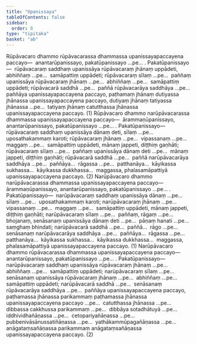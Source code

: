 ```yaml
---
title: "Upanissaya"
tableOfContents: false
sidebar:
  order: 8
type: "tipitaka"
basket: "ab"
---
```



<DynamicBreadcrumb />

<Division number="252">

<Paragraph number="4627">
Rūpāvacaro dhammo rūpāvacarassa dhammassa upanissayapaccayena paccayo—  anantarūpanissayo, pakatūpanissayo …pe… . <Emphasis>Pakatūpanissayo</Emphasis>—  rūpāvacaraṃ saddhaṃ upanissāya rūpāvacaraṃ jhānaṃ uppādeti, abhiññaṃ …pe…  samāpattiṃ uppādeti; rūpāvacaraṃ sīlaṃ …pe…  paññaṃ upanissāya rūpāvacaraṃ jhānaṃ …pe…  abhiññaṃ …pe…  samāpattiṃ uppādeti; rūpāvacarā saddhā …pe…  paññā rūpāvacarāya saddhāya …pe…  paññāya upanissayapaccayena paccayo, paṭhamaṃ jhānaṃ dutiyassa jhānassa upanissayapaccayena paccayo, dutiyaṃ jhānaṃ tatiyassa jhānassa …pe…  tatiyaṃ jhānaṃ catutthassa jhānassa upanissayapaccayena paccayo. (1)
</Paragraph>

<Paragraph number="4628">
Rūpāvacaro dhammo narūpāvacarassa dhammassa upanissayapaccayena paccayo—  ārammaṇūpanissayo, anantarūpanissayo, pakatūpanissayo …pe… . <Emphasis>Pakatūpanissayo</Emphasis>—  rūpāvacaraṃ saddhaṃ upanissāya dānaṃ deti, sīlaṃ …pe…  uposathakammaṃ karoti; rūpāvacaraṃ jhānaṃ …pe…  vipassanaṃ …pe…  maggaṃ …pe…  samāpattiṃ uppādeti, mānaṃ jappeti, diṭṭhiṃ gaṇhāti; rūpāvacaraṃ sīlaṃ …pe…  paññaṃ upanissāya dānaṃ deti …pe…  mānaṃ jappeti, diṭṭhiṃ gaṇhāti; rūpāvacarā saddhā …pe…  paññā narūpāvacarāya saddhāya …pe…  paññāya…  rāgassa …pe…  patthanāya…  kāyikassa sukhassa…  kāyikassa dukkhassa…  maggassa, phalasamāpattiyā upanissayapaccayena paccayo. (2)
</Paragraph>

</Division>
<Division number="253">

<Paragraph number="4629">
Narūpāvacaro dhammo narūpāvacarassa dhammassa upanissayapaccayena paccayo—  ārammaṇūpanissayo, anantarūpanissayo, pakatūpanissayo …pe… . <Emphasis>Pakatūpanissayo</Emphasis>—  narūpāvacaraṃ saddhaṃ upanissāya dānaṃ …pe…  sīlaṃ …pe…  uposathakammaṃ karoti; narūpāvacaraṃ jhānaṃ …pe…  vipassanaṃ …pe…  maggaṃ …pe…  samāpattiṃ uppādeti, mānaṃ jappeti, diṭṭhiṃ gaṇhāti; narūpāvacaraṃ sīlaṃ …pe…  paññaṃ, rāgaṃ …pe…  bhojanaṃ, senāsanaṃ upanissāya dānaṃ deti …pe…  pāṇaṃ hanati …pe…  saṃghaṃ bhindati; narūpāvacarā saddhā …pe…  paññā…  rāgo …pe…  senāsanaṃ narūpāvacarāya saddhāya …pe…  paññāya…  rāgassa …pe…  patthanāya…  kāyikassa sukhassa…  kāyikassa dukkhassa…  maggassa, phalasamāpattiyā upanissayapaccayena paccayo. (1)
</Paragraph>

<Paragraph number="4630">
Narūpāvacaro dhammo rūpāvacarassa dhammassa upanissayapaccayena paccayo—  anantarūpanissayo, pakatūpanissayo …pe… . <Emphasis>Pakatūpanissayo</Emphasis>—  narūpāvacaraṃ saddhaṃ upanissāya rūpāvacaraṃ jhānaṃ …pe…  abhiññaṃ …pe…  samāpattiṃ uppādeti; narūpāvacaraṃ sīlaṃ …pe…  senāsanaṃ upanissāya rūpāvacaraṃ jhānaṃ …pe…  abhiññaṃ …pe…  samāpattiṃ uppādeti; narūpāvacarā saddhā …pe…  senāsanaṃ rūpāvacarāya saddhāya …pe…  paññāya upanissayapaccayena paccayo, paṭhamassa jhānassa parikammaṃ paṭhamassa jhānassa upanissayapaccayena paccayo …pe…  catutthassa jhānassa …pe…  dibbassa cakkhussa parikammaṃ …pe…  dibbāya sotadhātuyā …pe…  iddhividhañāṇassa …pe…  cetopariyañāṇassa …pe…  pubbenivāsānussatiñāṇassa …pe…  yathākammūpagañāṇassa …pe…  anāgataṃsañāṇassa parikammaṃ anāgataṃsañāṇassa upanissayapaccayena paccayo. (2)
</Paragraph>
</Division>